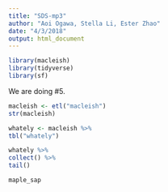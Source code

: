 ```yaml
---
title: "SDS-mp3"
author: "Aoi Ogawa, Stella Li, Ester Zhao"
date: "4/3/2018"
output: html_document
---
```


```r
library(macleish)
library(tidyverse)
library(sf)
```

We are doing #5. 

```r
macleish <- etl("macleish")
str(macleish)

whately <- macleish %>%
tbl("whately")

whately %>%
collect() %>%
tail()

maple_sap 
```





